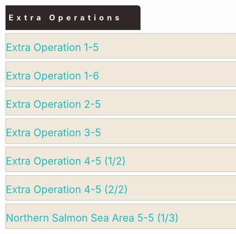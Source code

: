 <div style="width: 80%; background: #2F2827; border-top-right-radius: 10px; margin: 10px; padding: 10px; letter-spacing: 10px;"><font size= 5 color =#FFFFFF>'''Extra Operations'''</font></div>

<div style="background:#EFE8DB;border:#AAAAAA 1px solid;width:790px;margin:10px;border-top-right-radius: 10px;padding: 10px 0px 00px 0px;"><div class="toccolours mw-collapsible mw-collapsed"><font size="6" color="#1DBDC0" >Extra Operation 1-5</font>
<div class="mw-collapsible-content">
{{{!}} style = "width:100%" cellspacing = "1" style = ""
{{!}} align = "center" style="background: #D6C8B8; width: 500px; letter-spacing: 2px;" {{!}}<font size="4">'''Gotland''' </font><br /><font size="2">''Gotland Class Light Cruiser'' </font>
{{!}} align = "center" style="background: #D6C8B8; width: 500px; letter-spacing: 2px;" {{!}}<font size="4">'''Tsushima''' </font><br /><font size="2">''Etorofu Class Destroyer Escort'' </font>
{{!}} align = "center" style="background: #D6C8B8; width: 500px; letter-spacing: 2px;" {{!}}<font size="4">'''Sado''' </font><br /><font size="2">''Etorofu Class Destroyer Escort'' </font>
{{!}}- 
{{!}} style="background: #EFE8DB;" {{!}}{{ShipCardKai|Gotland/Kai|size=175px|align=center}}
{{!}} style="background: #EFE8DB;" {{!}}{{ShipCardKai|Tsushima/Kai|size=175px|align=center}}
{{!}} style="background: #EFE8DB;" {{!}}{{ShipCardKai|Sado/Kai|size=175px|align=center}}
{{!}}- 
{{!}} align = "center" style="background: #D6C8B8;" {{!}}<font size="4">Equipment </font>
{{!}} align = "center" style="background: #D6C8B8;" {{!}}<font size="4">Equipment </font>
{{!}} align = "center" style="background: #D6C8B8;" {{!}}<font size="4">Equipment </font>
{{!}}- 
{{!}} align = "left" style="background: #EBE2D3;" {{!}}[[File:Sonar.png|30px]]<font size="2"> [[Type124 ASDIC]] </font>
{{!}} align = "left" style="background: #EBE2D3;" {{!}}[[File:Sonar.png|30px]]<font size="2"> [[Type 4 Passive Sonar]] </font>
{{!}} align = "left" style="background: #EBE2D3;" {{!}}[[File:Sonar.png|30px]]<font size="2"> [[Type 4 Passive Sonar]]</font>
{{!}}- 
{{!}} align = "left" style="background: #F8F4ED;" {{!}}[[File:Sonar.png|30px]]<font size="2"> [[Type124 ASDIC]]</font>
{{!}} align = "left" style="background: #F8F4ED;" {{!}}[[File:DepthCharge.png|30px]]<font size="2"> [[Type 3 Depth Charge Projector]]</font>
{{!}} align = "left" style="background: #F8F4ED;" {{!}}[[File:DepthCharge.png|30px]]<font size="2"> [[Type 3 Depth Charge Projector]]</font>
{{!}}- 
{{!}} align = "left" style="background: #EBE2D3;" {{!}}[[File:DepthCharge.png|30px]]<font size="2"> [[Type 3 Depth Charge Projector]]</font>
{{!}} align = "left" style="background: #EBE2D3;" {{!}}[[File:DepthCharge.png|30px]]<font size="2"> [[Type 2 Depth Charge]]</font>
{{!}} align = "left" style="background: #EBE2D3;" {{!}}[[File:DepthCharge.png|30px]]<font size="2"> [[Type 2 Depth Charge]]</font>
{{!}}- 
{{!}} align = "left" style="background: #F8F4ED;" {{!}}[[File:DepthCharge.png|30px]]<font size="2"> [[Type 2 Depth Charge]]</font>
{{!}} align = "center" style="background: #F8F4ED;" {{!}}<font size="2">- </font>
{{!}} align = "center" style="background: #F8F4ED;" {{!}}<font size="2">- </font>
{{!}}- 
{{!}} align = "center" style="background: #D6C8B8; letter-spacing: 2px;" {{!}}<font size="4">'''Fukae''' </font><br /><font size="2">''Etorofu Class Destroyer Escort'' </font>
{{!}} align = "center" style="background: #D6C8B8; letter-spacing: 2px;" {{!}}<font size="4">'''Empty''' </font><br /><font size="2">''Empty'' </font>
{{!}} align = "center" style="background: #D6C8B8; letter-spacing: 2px;" {{!}}<font size="4">'''Empty''' </font><br /><font size="2">''Empty'' </font>
{{!}}- 
{{!}} style="background: #EFE8DB;" {{!}}{{ShipCardKai|Fukae/Kai|size=175px|align=center}}
{{!}} style="background: #EFE8DB;" {{!}}[[File:Empty ship slot.png|175px|center]]
{{!}} style="background: #EFE8DB;" {{!}}[[File:Empty ship slot.png|175px|center]]
{{!}}- 
{{!}} align = "center" style="background: #D6C8B8;" {{!}}<font size="4">Equipment </font>
{{!}} align = "center" style="background: #D6C8B8;" {{!}}<font size="4">Equipment </font>
{{!}} align = "center" style="background: #D6C8B8;" {{!}}<font size="4">Equipment </font>
{{!}}- 
{{!}} align = "left" style="background: #EBE2D3;" {{!}}[[File:Sonar.png|30px]]<font size="2"> [[Type 4 Passive Sonar]] </font>
{{!}} align = "center" style="background: #EBE2D3;" {{!}}<font size="2">- </font>
{{!}} align = "center" style="background: #EBE2D3;" {{!}}<font size="2">- </font>
{{!}}- 
{{!}} align = "left" style="background: #F8F4ED;" {{!}}[[File:DepthCharge.png|30px]]<font size="2"> [[Type 3 Depth Charge Projector]] </font>
{{!}} align = "center" style="background: #F8F4ED;" {{!}}<font size="2">- </font>
{{!}} align = "center" style="background: #F8F4ED;" {{!}}<font size="2">- </font>
{{!}}- 
{{!}} align = "left" style="background: #EBE2D3;" {{!}}[[File:DepthCharge.png|30px]]<font size="2"> [[Type 2 Depth Charge]] </font>
{{!}} align = "center" style="background: #EBE2D3;" {{!}}<font size="2">- </font>
{{!}} align = "center" style="background: #EBE2D3;" {{!}}<font size="2">- </font>
{{!}}- 
{{!}} align = "center" style="background: #F8F4ED;" {{!}}<font size="2">- </font>
{{!}} align = "center" style="background: #F8F4ED;" {{!}}<font size="2">- </font>
{{!}} align = "center" style="background: #F8F4ED;" {{!}}<font size="2">- </font>
{{!}}-
{{!}}}
</div></div></div>

<div style="background:#EFE8DB;border:#AAAAAA 1px solid;width:790px;margin:10px;border-top-right-radius: 10px;padding: 10px 0px 00px 0px;"><div class="toccolours mw-collapsible mw-collapsed"><font size="6" color="#1DBDC0" >Extra Operation 1-6</font>
<div class="mw-collapsible-content">
{{{!}} style = "width:100%" cellspacing = "1" style = ""
{{!}} align = "center" style="background: #D6C8B8; width: 500px; letter-spacing: 2px;" {{!}}<font size="4">'''Abukuma''' </font><br /><font size="2">''Nagara Class Light Cruiser'' </font>
{{!}} align = "center" style="background: #D6C8B8; width: 500px; letter-spacing: 2px;" {{!}}<font size="4">'''Yuudachi''' </font><br /><font size="2">''Shiratsuyu Class Destroyer'' </font>
{{!}} align = "center" style="background: #D6C8B8; width: 500px; letter-spacing: 2px;" {{!}}<font size="4">'''Akizuki''' </font><br /><font size="2">''Akizuki Class Destroyer'' </font>
{{!}}- 
{{!}} style="background: #EFE8DB;" {{!}}{{ShipCardKai|Abukuma/Kai Ni|size=175px|align=center}}
{{!}} style="background: #EFE8DB;" {{!}}{{ShipCardKai|Yuudachi/Kai Ni|size=175px|align=center}}
{{!}} style="background: #EFE8DB;" {{!}}{{ShipCardKai|Akizuki/Kai|size=175px|align=center}}
{{!}}- 
{{!}} align = "center" style="background: #D6C8B8;" {{!}}<font size="4">Equipment </font>
{{!}} align = "center" style="background: #D6C8B8;" {{!}}<font size="4">Equipment </font>
{{!}} align = "center" style="background: #D6C8B8;" {{!}}<font size="4">Equipment </font>
{{!}}- 
{{!}} align = "left" style="background: #EBE2D3;" {{!}}[[File:Torpedo.png|30px]]<font size="2"> [[61cm Quintuple (Oxygen) Torpedo Mount|61cm Quintuple Torpedo Mount]] </font>
{{!}} align = "left" style="background: #EBE2D3;" {{!}}[[File:GreenGunDP.png|30px]]<font size="2"> [[12.7cm Twin High-angle Gun Mount (Late Model)|12.7cm Twin High-angle Gun Mount]] </font>
{{!}} align = "left" style="background: #EBE2D3;" {{!}}[[File:GreenGunDP.png|30px]]<font size="2"> [[12.7cm Twin High-angle Gun Mount (Late Model)|12.7cm Twin High-angle Gun Mount]] </font>
{{!}}- 
{{!}} align = "left" style="background: #F8F4ED;" {{!}}[[File:Torpedo.png|30px]]<font size="2"> [[61cm Quintuple (Oxygen) Torpedo Mount|61cm Quintuple Torpedo Mount]] </font>
{{!}} align = "left" style="background: #F8F4ED;" {{!}}[[File:GreenGunDP.png|30px]]<font size="2"> [[12.7cm Twin High-angle Gun Mount (Late Model)|12.7cm Twin High-angle Gun Mount]] </font>
{{!}} align = "left" style="background: #F8F4ED;" {{!}}[[File:GreenGunDP.png|30px]]<font size="2"> [[12.7cm Twin High-angle Gun Mount (Late Model)|12.7cm Twin High-angle Gun Mount]] </font>
{{!}}- 
{{!}} align = "left" style="background: #EBE2D3;" {{!}}[[File:Torpedo.png|30px]]<font size="2"> [[Type A Ko-hyoteki]] </font>
{{!}} align = "left" style="background: #EBE2D3;" {{!}}[[File:Radar.png|30px]]<font size="2"> [[Type 22 Surface Radar Kai 4]]</font>
{{!}} align = "left" style="background: #EBE2D3;" {{!}}[[File:Radar.png|30px]]<font size="2"> [[Type 13 Air Radar]] </font>
{{!}}- 
{{!}} align = "center" style="background: #F8F4ED;" {{!}}<font size="2">- </font>
{{!}} align = "center" style="background: #F8F4ED;" {{!}}<font size="2">- </font>
{{!}} align = "center" style="background: #F8F4ED;" {{!}}<font size="2">- </font>
{{!}}- 
{{!}} align = "center" style="background: #D6C8B8; width: 500px; letter-spacing: 2px;" {{!}}<font size="4">'''Etorofu''' </font><br /><font size="2">''Etorofu Class Escort Destroyer'' </font>
{{!}} align = "center" style="background: #D6C8B8; width: 500px; letter-spacing: 2px;" {{!}}<font size="4">'''Shimushu''' </font><br /><font size="2">''Shimushu Class Escort Destroyer'' </font>
{{!}} align = "center" style="background: #D6C8B8; width: 500px; letter-spacing: 2px;" {{!}}<font size="4">'''Kunashiri''' </font><br /><font size="2">''Shimushu Class Escort Destroyer'' </font>
{{!}}- 
{{!}} style="background: #EFE8DB;" {{!}}{{ShipCardKai|Etorofu/Kai|size=175px|align=center}}
{{!}} style="background: #EFE8DB;" {{!}}{{ShipCardKai|Shimushu/Kai|size=175px|align=center}}
{{!}} style="background: #EFE8DB;" {{!}}{{ShipCardKai|Kunashiri/Kai|size=175px|align=center}}
{{!}}- 
{{!}} align = "center" style="background: #D6C8B8;" {{!}}<font size="4">Equipment </font>
{{!}} align = "center" style="background: #D6C8B8;" {{!}}<font size="4">Equipment </font>
{{!}} align = "center" style="background: #D6C8B8;" {{!}}<font size="4">Equipment </font>
{{!}}- 
{{!}} align = "left" style="background: #EBE2D3;" {{!}}[[File:Sonar.png|30px]]<font size="2"> [[Type 3 Active Sonar]] </font>
{{!}} align = "left" style="background: #EBE2D3;" {{!}}[[File:Sonar.png|30px]]<font size="2"> [[Type 3 Active Sonar]] </font>
{{!}} align = "left" style="background: #EBE2D3;" {{!}}[[File:Sonar.png|30px]]<font size="2"> [[Type 3 Active Sonar]]</font>
{{!}}- 
{{!}} align = "left" style="background: #F8F4ED;" {{!}}[[File:Sonar.png|30px]]<font size="2"> [[Type 3 Active Sonar]]</font>
{{!}} align = "left" style="background: #F8F4ED;" {{!}}[[File:Sonar.png|30px]]<font size="2"> [[Type 3 Active Sonar]]</font>
{{!}} align = "left" style="background: #F8F4ED;" {{!}}[[File:Sonar.png|30px]]<font size="2"> [[Type 3 Active Sonar]]</font>
{{!}}- 
{{!}} align = "left" style="background: #EBE2D3;" {{!}}[[File:DepthCharge.png|30px]]<font size="2"> [[Type 3 Depth Charge Projector]]</font>
{{!}} align = "left" style="background: #EBE2D3;" {{!}}[[File:DepthCharge.png|30px]]<font size="2"> [[Type 3 Depth Charge Projector]]</font>
{{!}} align = "left" style="background: #EBE2D3;" {{!}}[[File:DepthCharge.png|30px]]<font size="2"> [[Type 3 Depth Charge Projector]]</font>
{{!}}- 
{{!}} align = "center" style="background: #F8F4ED;" {{!}}<font size="2">- </font>
{{!}} align = "center" style="background: #F8F4ED;" {{!}}<font size="2">- </font>
{{!}} align = "center" style="background: #F8F4ED;" {{!}}<font size="2">- </font>
{{!}}- 
{{!}}}
</div></div></div>

<div style="background:#EFE8DB;border:#AAAAAA 1px solid;width:790px;margin:10px;border-top-right-radius: 10px;padding: 10px 0px 00px 0px;"><div class="toccolours mw-collapsible mw-collapsed"><font size="6" color="#1DBDC0" >Extra Operation 2-5</font>
<div class="mw-collapsible-content">
{{{!}} style = "width:100%" cellspacing = "1" style = ""
{{!}} align = "center" style="background: #D6C8B8; width: 500px; letter-spacing: 2px;" {{!}}<font size="4">'''Junyou''' </font><br /><font size="2">''Hiyou Class Light Carrier'' </font>
{{!}} align = "center" style="background: #D6C8B8; width: 500px; letter-spacing: 2px;" {{!}}<font size="4">'''Suzuya''' </font><br /><font size="2">''Suzuya Class Light Carrier'' </font>
{{!}} align = "center" style="background: #D6C8B8; width: 500px; letter-spacing: 2px;" {{!}}<font size="4">'''Kumano''' </font><br /><font size="2">''Suzuya Class Light Carrier'' </font>
{{!}}- 
{{!}} style="background: #EFE8DB;" {{!}}{{ShipCardKai|Junyou/Kai Ni|size=175px|align=center}}
{{!}} style="background: #EFE8DB;" {{!}}{{ShipCardKai|Suzuya/Carrier Kai Ni|size=175px|align=center}}
{{!}} style="background: #EFE8DB;" {{!}}{{ShipCardKai|Kumano/Carrier Kai Ni|size=175px|align=center}}
{{!}}- 
{{!}} align = "center" style="background: #D6C8B8;" {{!}}<font size="4">Equipment </font>
{{!}} align = "center" style="background: #D6C8B8;" {{!}}<font size="4">Equipment </font>
{{!}} align = "center" style="background: #D6C8B8;" {{!}}<font size="4">Equipment </font>
{{!}}- 
{{!}} align = "left" style="background: #EBE2D3;" {{!}}[[File:BluePlane.png|30px]]<font size="2"> [[Ryuusei Kai]] </font>
{{!}} align = "left" style="background: #EBE2D3;" {{!}}[[File:BluePlane.png|30px]]<font size="2"> [[Ryuusei Kai]] </font>
{{!}} align = "left" style="background: #EBE2D3;" {{!}}[[File:BluePlane.png|30px]]<font size="2"> [[Ryuusei Kai]] </font>
{{!}}- 
{{!}} align = "left" style="background: #F8F4ED;" {{!}}[[File:BluePlane.png|30px]]<font size="2"> [[Ryuusei Kai]] </font>
{{!}} align = "left" style="background: #F8F4ED;" {{!}}[[File:BluePlane.png|30px]]<font size="2"> [[Ryuusei Kai]] </font>
{{!}} align = "left" style="background: #F8F4ED;" {{!}}[[File:BluePlane.png|30px]]<font size="2"> [[Ryuusei Kai]] </font>
{{!}}- 
{{!}} align = "left" style="background: #EBE2D3;" {{!}}[[File:BluePlane.png|30px]]<font size="2"> [[Ryuusei Kai]] </font>
{{!}} align = "left" style="background: #EBE2D3;" {{!}}[[File:BluePlane.png|30px]]<font size="2"> [[Ryuusei Kai]] </font>
{{!}} align = "left" style="background: #EBE2D3;" {{!}}[[File:BluePlane.png|30px]]<font size="2"> [[Ryuusei Kai]] </font>
{{!}}- 
{{!}} align = "Left" style="background: #F8F4ED;" {{!}}[[File:YellowPlane.png|30px]]<font size="2"> [[Saiun]] </font>
{{!}} align = "Left" style="background: #F8F4ED;" {{!}}[[File:YellowPlane.png|30px]]<font size="2"> [[Type 2 Reconnaissance Aircraft]] </font>
{{!}} align = "Left" style="background: #F8F4ED;" {{!}}[[File:GreenPlane.png|30px]]<font size="2"> [[Reppuu]]</font>
{{!}}- 
{{!}} align = "center" style="background: #D6C8B8; width: 500px; letter-spacing: 2px;" {{!}}<font size="4">'''Abukuma''' </font><br /><font size="2">''Nagara Class Light Cruiser'' </font>
{{!}} align = "center" style="background: #D6C8B8; width: 500px; letter-spacing: 2px;" {{!}}<font size="4">'''Yuudachi''' </font><br /><font size="2">''Shiratsuyu Class Destroyer'' </font>
{{!}} align = "center" style="background: #D6C8B8; width: 500px; letter-spacing: 2px;" {{!}}<font size="4">'''Ayanami''' </font><br /><font size="2">''Ayanami Class Destroyer'' </font>
{{!}}- 
{{!}} style="background: #EFE8DB;" {{!}}{{ShipCardKai|Abukuma/Kai Ni|size=175px|align=center}}
{{!}} style="background: #EFE8DB;" {{!}}{{ShipCardKai|Yuudachi/Kai Ni|size=175px|align=center}}
{{!}} style="background: #EFE8DB;" {{!}}{{ShipCardKai|Ayanami/Kai Ni|size=175px|align=center}}
{{!}}- 
{{!}} align = "center" style="background: #D6C8B8;" {{!}}<font size="4">Equipment </font>
{{!}} align = "center" style="background: #D6C8B8;" {{!}}<font size="4">Equipment </font>
{{!}} align = "center" style="background: #D6C8B8;" {{!}}<font size="4">Equipment </font>
{{!}}- 
{{!}} align = "left" style="background: #EBE2D3;" {{!}}[[File:Torpedo.png|30px]]<font size="2"> [[61cm Quintuple (Oxygen) Torpedo Mount|61cm Quintuple Torpedo Mount]] </font>
{{!}} align = "left" style="background: #EBE2D3;" {{!}}[[File:GreenGunDP.png|30px]]<font size="2"> [[10cm Twin High-angle Mount + Anti-Aircraft Fire Director|10cm Twin High-angle Mount FD]]</font>
{{!}} align = "left" style="background: #EBE2D3;" {{!}}[[File:GreenGunDP.png|30px]]<font size="2"> [[10cm Twin High-angle Mount + Anti-Aircraft Fire Director|10cm Twin High-angle Mount FD]]</font>
{{!}}- 
{{!}} align = "left" style="background: #F8F4ED;" {{!}}[[File:Torpedo.png|30px]]<font size="2"> [[61cm Quintuple (Oxygen) Torpedo Mount|61cm Quintuple Torpedo Mount]] </font>
{{!}} align = "left" style="background: #F8F4ED;" {{!}}[[File:GreenGunDP.png|30px]]<font size="2"> [[10cm Twin High-angle Mount + Anti-Aircraft Fire Director|10cm Twin High-angle Mount FD]]</font>
{{!}} align = "left" style="background: #F8F4ED;" {{!}}[[File:GreenGunDP.png|30px]]<font size="2"> [[10cm Twin High-angle Mount + Anti-Aircraft Fire Director|10cm Twin High-angle Mount FD]]</font>
{{!}}- 
{{!}} align = "left" style="background: #EBE2D3;" {{!}}[[File:Torpedo.png|30px]]<font size="2"> [[Type A Ko-hyoteki]] </font>
{{!}} align = "left" style="background: #EBE2D3;" {{!}}[[File:Radar.png|30px]]<font size="2"> [[Type 22 Surface Radar Kai 4]]</font>
{{!}} align = "left" style="background: #EBE2D3;" {{!}}[[File:Radar.png|30px]]<font size="2"> [[Type 22 Surface Radar Kai 4]]</font>
{{!}}- 
{{!}} align = "center" style="background: #F8F4ED;" {{!}}<font size="2">- </font>
{{!}} align = "center" style="background: #F8F4ED;" {{!}}<font size="2">- </font>
{{!}} align = "center" style="background: #F8F4ED;" {{!}}<font size="2">- </font>
{{!}}}
</div></div></div>

<div style="background:#EFE8DB;border:#AAAAAA 1px solid;width:790px;margin:10px;border-top-right-radius: 10px;padding: 10px 0px 00px 0px;"><div class="toccolours mw-collapsible mw-collapsed"><font size="6" color="#1DBDC0" >Extra Operation 3-5</font>
<div class="mw-collapsible-content">
{{{!}} style = "width:100%" cellspacing = "1" style = ""
{{!}} align = "center" style="background: #D6C8B8; width: 500px; letter-spacing: 2px;" {{!}}<font size="4">'''Hayasui''' </font><br /><font size="2">''Revised Kazahaya Class'' </font>
{{!}} align = "center" style="background: #D6C8B8; width: 500px; letter-spacing: 2px;" {{!}}<font size="4">'''Kitakami''' </font><br /><font size="2">''Kuma Class Torpedo Cruiser'' </font>
{{!}} align = "center" style="background: #D6C8B8; width: 500px; letter-spacing: 2px;" {{!}}<font size="4">'''Abukuma''' </font><br /><font size="2">''Nagara Class Light Cruiser'' </font>
{{!}}- 
{{!}} style="background: #EFE8DB;" {{!}}{{ShipCardKai|Hayasui/Kai|size=175px|align=center}}
{{!}} style="background: #EFE8DB;" {{!}}{{ShipCardKai|Kitakami/Kai Ni|size=175px|align=center}}
{{!}} style="background: #EFE8DB;" {{!}}{{ShipCardKai|Abukuma/Kai Ni|size=175px|align=center}}
{{!}}- 
{{!}} align = "center" style="background: #D6C8B8;" {{!}}<font size="4">Equipment </font>
{{!}} align = "center" style="background: #D6C8B8;" {{!}}<font size="4">Equipment </font>
{{!}} align = "center" style="background: #D6C8B8;" {{!}}<font size="4">Equipment </font>
{{!}}- 
{{!}} align = "left" style="background: #EBE2D3;" {{!}}[[File:BluePlane.png|30px]]<font size="2"> [[Tenzan Model 12 (Murata Squadron)]] </font>
{{!}} align = "left" style="background: #EBE2D3;" {{!}}[[File:YellowGun.png|30px]]<font size="2"> [[OTO 152mm Triple Rapid Fire Gun Mount|OTO 152mm Triple Gun Mount]] </font>
{{!}} align = "left" style="background: #EBE2D3;" {{!}}[[File:Torpedo.png|30px]]<font size="2"> [[61cm Quintuple (Oxygen) Torpedo Mount|61cm Quintuple Torpedo Mount]] </font>
{{!}}- 
{{!}} align = "left" style="background: #F8F4ED;" {{!}}[[File:BluePlane.png|30px]]<font size="2"> [[Tenzan Model 12 (Murata Squadron)]] </font>
{{!}} align = "left" style="background: #F8F4ED;" {{!}}[[File:YellowGun.png|30px]]<font size="2"> [[OTO 152mm Triple Rapid Fire Gun Mount|OTO 152mm Triple Gun Mount]] </font>
{{!}} align = "left" style="background: #F8F4ED;" {{!}}[[File:Torpedo.png|30px]]<font size="2"> [[61cm Quintuple (Oxygen) Torpedo Mount|61cm Quintuple Torpedo Mount]]</font>
{{!}}- 
{{!}} align = "left" style="background: #EBE2D3;" {{!}}[[File:Ap c.png|30px]]<font size="2"> [[Skilled Carrier-based Aircraft Maintenance Personnel|SCAMP]] </font>
{{!}} align = "left" style="background: #EBE2D3;" {{!}}[[File:Torpedo.png|30px]]<font size="2"> [[Type A Ko-hyoteki]] </font>
{{!}} align = "left" style="background: #EBE2D3;" {{!}}[[File:Torpedo.png|30px]]<font size="2"> [[Type A Ko-hyoteki]] </font>
{{!}}- 
{{!}} align = "center" style="background: #F8F4ED;" {{!}}<font size="2">- </font>
{{!}} align = "center" style="background: #F8F4ED;" {{!}}<font size="2">- </font>
{{!}} align = "center" style="background: #F8F4ED;" {{!}}<font size="2">- </font>
{{!}}- 
{{!}} align = "center" style="background: #D6C8B8; width: 500px; letter-spacing: 2px;" {{!}}<font size="4">'''Yura''' </font><br /><font size="2">''Nagara Class Light Cruiser'' </font>
{{!}} align = "center" style="background: #D6C8B8; width: 500px; letter-spacing: 2px;" {{!}}<font size="4">'''Mizuho''' </font><br /><font size="2">''Mizuho Class Seaplane Tender'' </font>
{{!}} align = "center" style="background: #D6C8B8; width: 500px; letter-spacing: 1px;" {{!}}<font size="4">'''Commandant Teste''' </font><br /><font size="1">''Commandant Teste Class Seaplane Tender'' </font>
{{!}}- 
{{!}} style="background: #EFE8DB;" {{!}}{{ShipCardKai|Yura/Kai Ni|size=175px|align=center}}
{{!}} style="background: #EFE8DB;" {{!}}{{ShipCardKai|Mizuho/Kai|size=175px|align=center}}
{{!}} style="background: #EFE8DB;" {{!}}{{ShipCardKai|Commandant Teste/Kai|size=175px|align=center}}
{{!}}- 
{{!}} align = "center" style="background: #D6C8B8;" {{!}}<font size="4">Equipment </font>
{{!}} align = "center" style="background: #D6C8B8;" {{!}}<font size="4">Equipment </font>
{{!}} align = "center" style="background: #D6C8B8;" {{!}}<font size="4">Equipment </font>
{{!}}- 
{{!}} align = "left" style="background: #EBE2D3;" {{!}}[[File:RedGunMedium.png|30px]]<font size="2"> [[20.3cm (No.3) Twin Gun Mount]]</font>
{{!}} align = "left" style="background: #EBE2D3;" {{!}}[[File:Seaplane.png|30px]]<font size="2"> [[Laté 298B]]</font>
{{!}} align = "left" style="background: #EBE2D3;" {{!}}[[File:Seaplane.png|30px]]<font size="2"> [[Zuiun Model 12]]</font>
{{!}}- 
{{!}} align = "left" style="background: #F8F4ED;" {{!}}[[File:Seaplane.png|30px]]<font size="2"> [[Laté 298B]]</font>
{{!}} align = "left" style="background: #F8F4ED;" {{!}}[[File:Seaplane.png|30px]]<font size="2"> [[Laté 298B]]</font>
{{!}} align = "left" style="background: #F8F4ED;" {{!}}[[File:Seaplane.png|30px]]<font size="2"> [[Zuiun Model 12]]</font>
{{!}}- 
{{!}} align = "left" style="background: #EBE2D3;" {{!}}[[File:Torpedo.png|30px]]<font size="2"> [[Type A Ko-hyoteki]]</font>
{{!}} align = "left" style="background: #EBE2D3;" {{!}}[[File:Torpedo.png|30px]]<font size="2"> [[Type A Ko-hyoteki]] </font>
{{!}} align = "left" style="background: #EBE2D3;" {{!}}[[File:Seaplane.png|30px]]<font size="2"> [[Zuiun Model 12]]</font>
{{!}}- 
{{!}} align = "Left" style="background: #F8F4ED;" {{!}}[[File:GreenGunDP.png|30px]]<font size="2">[[8cm High-angle Gun Kai + Additional Machine Guns|8cm + Machine Guns]]</font>
{{!}} align = "center" style="background: #F8F4ED;" {{!}}<font size="2">- </font>
{{!}} align = "Left" style="background: #F8F4ED;" {{!}}[[File:Seaplane.png|30px]]<font size="2">[[Zuiun (634 Air Group)]]</font>
{{!}}}
</div></div></div>

<div style="background:#EFE8DB;border:#AAAAAA 1px solid;width:790px;margin:10px;border-top-right-radius: 10px;padding: 10px 0px 00px 0px;"><div class="toccolours mw-collapsible mw-collapsed"><font size="6" color="#1DBDC0" >Extra Operation 4-5 (1/2)</font>
<div class="mw-collapsible-content">
{{{!}} style = "width:100%" cellspacing = "1" style = ""
{{!}} align = "center" style="background: #D6C8B8; width: 500px; letter-spacing: 2px;" {{!}}<font size="4">'''Suzuya''' </font><br /><font size="2">''Mogami Class Aviation Cruiser'' </font>
{{!}} align = "center" style="background: #D6C8B8; width: 500px; letter-spacing: 2px;" {{!}}<font size="4">'''Tone''' </font><br /><font size="2">''Tone Class Aviation Cruiser'' </font>
{{!}} align = "center" style="background: #D6C8B8; width: 500px; letter-spacing: 2px;" {{!}}<font size="4">'''Chikuma''' </font><br /><font size="2">''Tone Class Aviation Cruiser'' </font>
{{!}}- 
{{!}} style="background: #EFE8DB;" {{!}}{{ShipCardKai|Suzuya/Kai Ni|size=175px|align=center}}
{{!}} style="background: #EFE8DB;" {{!}}{{ShipCardKai|Tone/Kai Ni|size=175px|align=center}}
{{!}} style="background: #EFE8DB;" {{!}}{{ShipCardKai|Chikuma/Kai Ni|size=175px|align=center}}
{{!}}- 
{{!}} align = "center" style="background: #D6C8B8;" {{!}}<font size="4">Equipment </font>
{{!}} align = "center" style="background: #D6C8B8;" {{!}}<font size="4">Equipment </font>
{{!}} align = "center" style="background: #D6C8B8;" {{!}}<font size="4">Equipment </font>
{{!}}- 
{{!}} align = "left" style="background: #EBE2D3;" {{!}}[[File:RedGunMedium.png|30px]]<font size="2"> [[20.3cm (No.3) Twin Gun Mount]]</font>
{{!}} align = "left" style="background: #EBE2D3;" {{!}}[[File:RedGunMedium.png|30px]]<font size="2"> [[20.3cm (No.3) Twin Gun Mount]]</font>
{{!}} align = "left" style="background: #EBE2D3;" {{!}}[[File:RedGunMedium.png|30px]]<font size="2"> [[20.3cm (No.3) Twin Gun Mount]]</font>
{{!}}- 
{{!}} align = "left" style="background: #F8F4ED;" {{!}}[[File:RedGunMedium.png|30px]]<font size="2"> [[20.3cm (No.3) Twin Gun Mount]]</font>
{{!}} align = "left" style="background: #F8F4ED;" {{!}}[[File:RedGunMedium.png|30px]]<font size="2"> [[20.3cm (No.3) Twin Gun Mount]]</font>
{{!}} align = "left" style="background: #F8F4ED;" {{!}}[[File:RedGunMedium.png|30px]]<font size="2"> [[20.3cm (No.3) Twin Gun Mount]]</font>
{{!}}- 
{{!}} align = "left" style="background: #EBE2D3;" {{!}}[[File:GreenAmmo.png|30px]]<font size="2">[[Type 3 Shell]] </font>
{{!}} align = "left" style="background: #EBE2D3;" {{!}}[[File:Seaplane.png|30px]] <font size="2"> [[Type 0 Observation Seaplane]] </font>
{{!}} align = "left" style="background: #EBE2D3;" {{!}}[[File:Seaplane.png|30px]] <font size="2"> [[Type 0 Observation Seaplane]] </font>
{{!}}- 
{{!}} align = "left" style="background: #F8F4ED;" {{!}}[[File:Seaplane.png|30px]] <font size="2"> [[Type 0 Observation Seaplane]] </font>
{{!}} align = "left" style="background: #F8F4ED;" {{!}}[[File:GreenAmmo.png|30px]]<font size="2">[[Type 3 Shell]] </font>
{{!}} align = "left" style="background: #F8F4ED;" {{!}}[[File:GreenAmmo.png|30px]]<font size="2">[[Type 3 Shell]] </font>
{{!}}- 
{{!}} align = "center" style="background: #D6C8B8; width: 500px; letter-spacing: 2px;" {{!}}<font size="4">'''Shoukaku''' </font><br /><font size="2">''Shoukaku Class Armored Carrier'' </font>
{{!}} align = "center" style="background: #D6C8B8; width: 500px; letter-spacing: 2px;" {{!}}<font size="4">'''Zuikaku''' </font><br /><font size="2">''Shoukaku Class Armored Carrier'' </font>
{{!}} align = "center" style="background: #D6C8B8; width: 500px; letter-spacing: 2px;" {{!}}<font size="4">'''Taihou''' </font><br /><font size="2">''Taihou Class Armored Carrier'' </font>
{{!}}- 
{{!}} style="background: #EFE8DB;" {{!}}{{ShipCardKai|Shoukaku/Kai Ni A|size=175px|align=center}}
{{!}} style="background: #EFE8DB;" {{!}}{{ShipCardKai|Zuikaku/Kai Ni A|size=175px|align=center}}
{{!}} style="background: #EFE8DB;" {{!}}{{ShipCardKai|Taihou/Kai|size=175px|align=center}}
{{!}}- 
{{!}} align = "center" style="background: #D6C8B8;" {{!}}<font size="4">Equipment </font>
{{!}} align = "center" style="background: #D6C8B8;" {{!}}<font size="4">Equipment </font>
{{!}} align = "center" style="background: #D6C8B8;" {{!}}<font size="4">Equipment </font>
{{!}}- 
{{!}} align = "left" style="background: #EBE2D3;" {{!}}[[File:BluePlane.png|30px]]<font size="2"> [[Ryuusei (601 Air Group)]] </font>
{{!}} align = "left" style="background: #EBE2D3;" {{!}}[[File:BluePlane.png|30px]]<font size="2"> [[Tenzan Model 12 (Tomonaga Squadron)|Tenzan Model 12 (Tomonaga Squad)]] </font>
{{!}} align = "left" style="background: #EBE2D3;" {{!}}[[File:BluePlane.png|30px]]<font size="2"> [[Tenzan Model 12 (Murata Squadron)]] </font>
{{!}}- 
{{!}} align = "left" style="background: #F8F4ED;" {{!}}[[File:BluePlane.png|30px]]<font size="2"> [[Ryuusei (601 Air Group)]] </font>
{{!}} align = "left" style="background: #F8F4ED;" {{!}}[[File:BluePlane.png|30px]]<font size="2"> [[Ryuusei (601 Air Group)]] </font>
{{!}} align = "left" style="background: #F8F4ED;" {{!}}[[File:BluePlane.png|30px]]<font size="2"> [[Tenzan Model 12 (Murata Squadron)]] </font>
{{!}}- 
{{!}} align = "left" style="background: #EBE2D3;" {{!}}[[File:GreenPlane.png|30px]]<font size="2"> [[Reppuu Model 11]]</font>
{{!}} align = "left" style="background: #EBE2D3;" {{!}}[[File:GreenPlane.png|30px]]<font size="2"> [[Type 0 Fighter Model 53 (Iwamoto Squadron)|Type 0 Fighter Iwamoto Squadron]] </font>
{{!}} align = "left" style="background: #EBE2D3;" {{!}}[[File:GreenPlane.png|30px]]<font size="2"> [[Fw 190T Kai]]</font>
{{!}}- 
{{!}} align = "Left" style="background: #F8F4ED;" {{!}}[[File:YellowPlane.png|30px]]<font size="2">[[Type 2 Reconnaissance Aircraft]]</font>
{{!}} align = "Left" style="background: #F8F4ED;" {{!}}[[File:YellowPlane.png|30px]]<font size="2"> [[Saiun (Eastern Caroline Air Group)]] </font>
{{!}} align = "Left" style="background: #F8F4ED;" {{!}}[[File:GreenPlane.png|30px]]<font size="2"> [[Fw 190T Kai]]</font>
{{!}}}
</div></div></div>

<div style="background:#EFE8DB;border:#AAAAAA 1px solid;width:790px;margin:10px;border-top-right-radius: 10px;padding: 10px 0px 00px 0px;"><div class="toccolours mw-collapsible mw-collapsed"><font size="6" color="#1DBDC0" >Extra Operation 4-5 (2/2)</font>
<div class="mw-collapsible-content">
{{{!}} style = "width:100%" cellspacing = "1" style = ""
{{!}} align = "center" style="background: #D6C8B8; width: 500px; letter-spacing: 2px;" {{!}}<font size="4">'''Yamato''' </font><br /><font size="2">''Yamato Class Battleship'' </font>
{{!}} align = "center" style="background: #D6C8B8; width: 500px; letter-spacing: 2px;" {{!}}<font size="4">'''Tone''' </font><br /><font size="2">''Tone Class Aviation Cruiser'' </font>
{{!}} align = "center" style="background: #D6C8B8; width: 500px; letter-spacing: 2px;" {{!}}<font size="4">'''Chikuma''' </font><br /><font size="2">''Tone Class Aviation Cruiser'' </font>
{{!}}- 
{{!}} style="background: #EFE8DB;" {{!}}{{ShipCardKai|Yamato/Kai|size=175px|align=center}}
{{!}} style="background: #EFE8DB;" {{!}}{{ShipCardKai|Tone/Kai Ni|size=175px|align=center}}
{{!}} style="background: #EFE8DB;" {{!}}{{ShipCardKai|Chikuma/Kai Ni|size=175px|align=center}}
{{!}}- 
{{!}} align = "center" style="background: #D6C8B8;" {{!}}<font size="4">Equipment </font>
{{!}} align = "center" style="background: #D6C8B8;" {{!}}<font size="4">Equipment </font>
{{!}} align = "center" style="background: #D6C8B8;" {{!}}<font size="4">Equipment </font>
{{!}}- 
{{!}} align = "left" style="background: #EBE2D3;" {{!}}[[File:RedGunHeavy.png|30px]]<font size="2"> [[16inch Triple Gun Mount Mk.7]]</font>
{{!}} align = "left" style="background: #EBE2D3;" {{!}}[[File:RedGunMedium.png|30px]]<font size="2"> [[20.3cm (No.3) Twin Gun Mount]]</font>
{{!}} align = "left" style="background: #EBE2D3;" {{!}}[[File:RedGunMedium.png|30px]]<font size="2"> [[20.3cm (No.3) Twin Gun Mount]]</font>
{{!}}- 
{{!}} align = "left" style="background: #F8F4ED;" {{!}}[[File:RedGunHeavy.png|30px]]<font size="2"> [[16inch Triple Gun Mount Mk.7]]</font>
{{!}} align = "left" style="background: #F8F4ED;" {{!}}[[File:RedGunMedium.png|30px]]<font size="2"> [[20.3cm (No.3) Twin Gun Mount]]</font>
{{!}} align = "left" style="background: #F8F4ED;" {{!}}[[File:RedGunMedium.png|30px]]<font size="2"> [[20.3cm (No.3) Twin Gun Mount]]</font>
{{!}}- 
{{!}} align = "left" style="background: #EBE2D3;" {{!}}[[File:GreenAmmo.png|30px]]<font size="2">[[Type 3 Shell]] </font>
{{!}} align = "left" style="background: #EBE2D3;" {{!}}[[File:Seaplane.png|30px]] <font size="2"> [[Type 0 Observation Seaplane]] </font>
{{!}} align = "left" style="background: #EBE2D3;" {{!}}[[File:Seaplane.png|30px]] <font size="2"> [[Type 0 Observation Seaplane]] </font>
{{!}}- 
{{!}} align = "left" style="background: #F8F4ED;" {{!}}[[File:Seaplane.png|30px]] <font size="2"> [[Type 0 Observation Seaplane]] </font>
{{!}} align = "left" style="background: #F8F4ED;" {{!}}[[File:GreenAmmo.png|30px]]<font size="2">[[Type 3 Shell]] </font>
{{!}} align = "left" style="background: #F8F4ED;" {{!}}[[File:GreenAmmo.png|30px]]<font size="2">[[Type 3 Shell]] </font>
{{!}}- 
{{!}} align = "center" style="background: #D6C8B8; width: 500px; letter-spacing: 2px;" {{!}}<font size="4">'''Suzuya''' </font><br /><font size="2">''Mogami Class Aviation Cruiser'' </font>
{{!}} align = "center" style="background: #D6C8B8; width: 500px; letter-spacing: 2px;" {{!}}<font size="4">'''Shoukaku''' </font><br /><font size="2">''Shoukaku Class Armored Carrier'' </font>
{{!}} align = "center" style="background: #D6C8B8; width: 500px; letter-spacing: 2px;" {{!}}<font size="4">'''Zuikaku''' </font><br /><font size="2">''Shoukaku Class Armored Carrier'' </font>
{{!}}- 
{{!}} style="background: #EFE8DB;" {{!}}{{ShipCardKai|Suzuya/Kai Ni|size=175px|align=center}}
{{!}} style="background: #EFE8DB;" {{!}}{{ShipCardKai|Shoukaku/Kai Ni A|size=175px|align=center}}
{{!}} style="background: #EFE8DB;" {{!}}{{ShipCardKai|Zuikaku/Kai Ni A|size=175px|align=center}}
{{!}}- 
{{!}} align = "center" style="background: #D6C8B8;" {{!}}<font size="4">Equipment </font>
{{!}} align = "center" style="background: #D6C8B8;" {{!}}<font size="4">Equipment </font>
{{!}} align = "center" style="background: #D6C8B8;" {{!}}<font size="4">Equipment </font>
{{!}}- 
{{!}} align = "left" style="background: #EBE2D3;" {{!}}[[File:RedGunMedium.png|30px]]<font size="2"> [[20.3cm (No.3) Twin Gun Mount]]</font>
{{!}} align = "left" style="background: #EBE2D3;" {{!}}[[File:BluePlane.png|30px]]<font size="2"> [[Tenzan Model 12 (Murata Squadron)]] </font>
{{!}} align = "left" style="background: #EBE2D3;" {{!}}[[File:BluePlane.png|30px]]<font size="2"> [[Tenzan Model 12 (Murata Squadron)]] </font>
{{!}}- 
{{!}} align = "left" style="background: #F8F4ED;" {{!}}[[File:RedGunMedium.png|30px]]<font size="2"> [[20.3cm (No.3) Twin Gun Mount]]</font>
{{!}} align = "left" style="background: #F8F4ED;" {{!}}[[File:BluePlane.png|30px]]<font size="2"> [[Ryuusei (601 Air Group)]] </font>
{{!}} align = "left" style="background: #F8F4ED;" {{!}}[[File:BluePlane.png|30px]]<font size="2"> [[Tenzan Model 12 (Tomonaga Squadron)|Tenzan Model 12 (Tomonaga Squad)]] </font>
{{!}}- 
{{!}} align = "left" style="background: #EBE2D3;" {{!}}[[File:GreenAmmo.png|30px]]<font size="2">[[Type 3 Shell]] </font>
{{!}} align = "left" style="background: #EBE2D3;" {{!}}[[File:GreenPlane.png|30px]]<font size="2"> [[Type 0 Fighter Model 53 (Iwamoto Squadron)|Type 0 Fighter Iwamoto Squadron]] </font>
{{!}} align = "left" style="background: #EBE2D3;" {{!}}[[File:GreenPlane.png|30px]]<font size="2"> [[Reppuu Model 11]]</font>
{{!}}- 
{{!}} align = "left" style="background: #F8F4ED;" {{!}}[[File:Seaplane.png|30px]] <font size="2"> [[Type 0 Observation Seaplane]] </font>
{{!}} align = "Left" style="background: #F8F4ED;" {{!}}[[File:GreenPlane.png|30px]]<font size="2"> [[Re.2005 Kai]] </font>
{{!}} align = "Left" style="background: #F8F4ED;" {{!}}[[File:YellowPlane.png|30px]]<font size="2"> [[Saiun (Eastern Caroline Air Group)]]</font>
{{!}}}
</div></div></div>

<div style="background:#EFE8DB;border:#AAAAAA 1px solid;width:790px;margin:10px;border-top-right-radius: 10px;padding: 10px 0px 00px 0px;"><div class="toccolours mw-collapsible mw-collapsed"><font size="6" color="#1DBDC0" >Northern Salmon Sea Area 5-5 (1/3)</font>
<div class="mw-collapsible-content">
{{{!}} style = "width:100%" cellspacing = "1" style = ""
{{!}} align = "center" style="background: #D6C8B8; width: 500px; letter-spacing: 2px;" {{!}}<font size="4">'''I-58''' </font><br /><font size="1">''Junsen Type B Kai Ni Submarine (SSV)'' </font>
{{!}} align = "center" style="background: #D6C8B8; width: 500px; letter-spacing: 2px;" {{!}}<font size="4">'''Iowa''' </font><br /><font size="2">''Iowa Class Fast Battleship'' </font>
{{!}} align = "center" style="background: #D6C8B8; width: 500px; letter-spacing: 2px;" {{!}}<font size="4">'''Musashi''' </font><br /><font size="2">''Yamato Class Battleship'' </font>
{{!}}- 
{{!}} style="background: #EFE8DB;" {{!}}{{ShipCardKai|I-58/Kai|size=175px|align=center}}
{{!}} style="background: #EFE8DB;" {{!}}{{ShipCardKai|Iowa/Kai|size=175px|align=center}}
{{!}} style="background: #EFE8DB;" {{!}}{{ShipCardKai|Musashi/Kai|size=175px|align=center}}
{{!}}- 
{{!}} align = "center" style="background: #D6C8B8;" {{!}}<font size="4">Equipment </font>
{{!}} align = "center" style="background: #D6C8B8;" {{!}}<font size="4">Equipment </font>
{{!}} align = "center" style="background: #D6C8B8;" {{!}}<font size="4">Equipment </font>
{{!}}- 
{{!}} align = "left" style="background: #EBE2D3;" {{!}}[[File:Torpedo.png|30px]]<font size="2"> [[Submarine 53cm Bow Torpedo Mount (8 tubes)|Submarine 53cm Bow Torpedo Mount]] </font>
{{!}} align = "left" style="background: #EBE2D3;" {{!}}[[File:RedGunHeavy.png|30px]]<font size="2"> [[16inch Triple Gun Mount Mk.7]] </font>
{{!}} align = "left" style="background: #EBE2D3;" {{!}}[[File:RedGunHeavy.png|30px]]<font size="2"> [[Prototype 41cm Triple Gun Mount]] </font>
{{!}}- 
{{!}} align = "left" style="background: #F8F4ED;" {{!}}[[File:Torpedo.png|30px]]<font size="2"> [[Submarine 53cm Bow Torpedo Mount (8 tubes)|Submarine 53cm Bow Torpedo Mount]]</font>
{{!}} align = "left" style="background: #F8F4ED;" {{!}}[[File:RedGunHeavy.png|30px]]<font size="2"> [[16inch Triple Gun Mount Mk.7]] </font>
{{!}} align = "left" style="background: #F8F4ED;" {{!}}[[File:RedGunHeavy.png|30px]]<font size="2"> [[Prototype 51cm Twin Gun Mount]]</font>
{{!}}- 
{{!}} align = "center" style="background: #EBE2D3;" {{!}}<font size="2">- </font>
{{!}} align = "left" style="background: #EBE2D3;" {{!}}[[File:Expansion Bulge (Medium).png|30px]]<font size="2"> [[Anti-torpedo Bulge (Large)]] </font>
{{!}} align = "left" style="background: #EBE2D3;" {{!}}[[File:Expansion Bulge (Medium).png|30px]]<font size="2"> [[Anti-torpedo Bulge (Large)]] </font>
{{!}}- 
{{!}} align = "center" style="background: #F8F4ED;" {{!}}<font size="2">- </font>
{{!}} align = "left" style="background: #F8F4ED;" {{!}}[[File:Expansion Bulge (Medium).png|30px]]<font size="2"> [[Anti-torpedo Bulge (Large)]] </font>
{{!}} align = "left" style="background: #F8F4ED;" {{!}}[[File:Expansion Bulge (Medium).png|30px]]<font size="2"> [[Anti-torpedo Bulge (Large)]] </font>
{{!}}- 
{{!}} align = "center" style="background: #D6C8B8; letter-spacing: 2px;" {{!}}<font size="4">'''Ayanami''' </font><br /><font size="2">''Yamato Class Battleship'' </font>
{{!}} align = "center" style="background: #D6C8B8; letter-spacing: 2px;" {{!}}<font size="4">'''Ro-500''' </font><br /><font size="2">''Ro-series Submarine'' </font>
{{!}} align = "center" style="background: #D6C8B8; letter-spacing: 2px;" {{!}}<font size="4">'''I-8''' </font><br /><font size="2">''Junsen 3 Class Submarine (SSV)'' </font>
{{!}}- 
{{!}} style="background: #EFE8DB;" {{!}}{{ShipCardKai|Yamato/Kai|size=175px|align=center}}
{{!}} style="background: #EFE8DB;" {{!}}{{ShipCardKai|Ro-500|size=175px|align=center}}
{{!}} style="background: #EFE8DB;" {{!}}{{ShipCardKai|I-8/Kai|size=175px|align=center}}
{{!}}- 
{{!}} align = "center" style="background: #D6C8B8;" {{!}}<font size="4">Equipment </font>
{{!}} align = "center" style="background: #D6C8B8;" {{!}}<font size="4">Equipment </font>
{{!}} align = "center" style="background: #D6C8B8;" {{!}}<font size="4">Equipment </font>
{{!}}- 
{{!}} align = "left" style="background: #EBE2D3;" {{!}}[[File:RedGunHeavy.png|30px]]<font size="2"> [[Prototype 41cm Triple Gun Mount]] </font>
{{!}} align = "left" style="background: #EBE2D3;" {{!}}[[File:Torpedo.png|30px]]<font size="2"> [[Prototype 61cm Sextuple (Oxygen) Torpedo Mount|61cm Sextuple Torpedo Mount]]</font>
{{!}} align = "left" style="background: #EBE2D3;" {{!}}[[File:Torpedo.png|30px]]<font size="2"> [[61cm Quintuple (Oxygen) Torpedo Mount|61cm Quintuple Torpedo Mount]]</font>
{{!}}- 
{{!}} align = "left" style="background: #F8F4ED;" {{!}}[[File:RedGunHeavy.png|30px]]<font size="2"> [[Prototype 51cm Twin Gun Mount]]</font>
{{!}} align = "left" style="background: #F8F4ED;" {{!}}[[File:Torpedo.png|30px]]<font size="2"> [[Prototype FaT Type 95 Oxygen Torpedo Kai|FaT Type 95 Torpedo Kai]]</font>
{{!}} align = "left" style="background: #F8F4ED;" {{!}}[[File:Torpedo.png|30px]]<font size="2"> [[61cm Quintuple (Oxygen) Torpedo Mount|61cm Quintuple Torpedo Mount]]</font>
{{!}}- 
{{!}} align = "left" style="background: #EBE2D3;" {{!}}[[File:Expansion Bulge (Medium).png|30px]]<font size="2"> [[Anti-torpedo Bulge (Large)]] </font>
{{!}} align = "center" style="background: #EBE2D3;" {{!}}<font size="2">- </font>
{{!}} align = "center" style="background: #EBE2D3;" {{!}}<font size="2">- </font>
{{!}}- 
{{!}} align = "left" style="background: #F8F4ED;" {{!}}[[File:Expansion Bulge (Medium).png|30px]]<font size="2"> [[Anti-torpedo Bulge (Large)]] </font>
{{!}} align = "center" style="background: #F8F4ED;" {{!}}<font size="2">- </font>
{{!}} align = "center" style="background: #F8F4ED;" {{!}}<font size="2">- </font>
{{!}}-
{{!}}}
</div></div></div>
